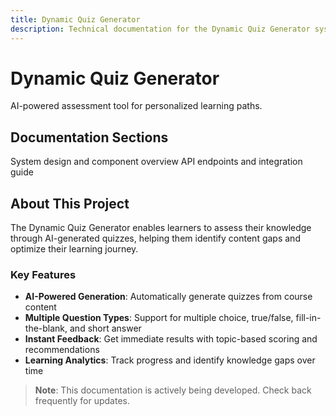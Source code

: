 ```yaml
---
title: Dynamic Quiz Generator
description: Technical documentation for the Dynamic Quiz Generator system
---
```


# Dynamic Quiz Generator

AI-powered assessment tool for personalized learning paths.

## Documentation Sections

<CardGroup cols={2}>
  <Card title="Architecture" href="/technical/architecture/system-overview" icon="sitemap">
    System design and component overview
  </Card>
  <Card title="API Reference" href="/api-reference/introduction" icon="code">
    API endpoints and integration guide
  </Card>
</CardGroup>

## About This Project

The Dynamic Quiz Generator enables learners to assess their knowledge through AI-generated quizzes, helping them identify content gaps and optimize their learning journey.

### Key Features

- **AI-Powered Generation**: Automatically generate quizzes from course content
- **Multiple Question Types**: Support for multiple choice, true/false, fill-in-the-blank, and short answer
- **Instant Feedback**: Get immediate results with topic-based scoring and recommendations
- **Learning Analytics**: Track progress and identify knowledge gaps over time

> **Note**: This documentation is actively being developed. Check back frequently for updates.
